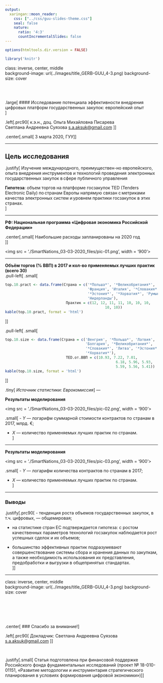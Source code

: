 ```yaml
---
output:
  xaringan::moon_reader:
    css: ["../css/guu-slides-theme.css"]
    seal: false
    nature:
      ratio: '4:3'
      countIncrementalSlides: false
---
```


```r
options(htmltools.dir.version = FALSE)

library('knitr')

```

class: inverse, center, middle  
background-image: url(../images/title_GERB-GUU_4-3.png)
background-size: cover

</br></br>

.large[
#### Исследование потенциала эффективности внедрения цифровых платформ государственных закупок: европейский опыт   
]

.left[.prc90[
к.э.н., доц. Ольга Михайловна Писарева </br>
Светлана Андреевна Суязова [s.a.aksuk@gmail.com](mailto:s.a.aksuk@gmail.com)  ]]

.center[.small[
3 марта 2020, ГУУ
]]

---

## Цель исследования

.justify[
Изучение международного, преимуществен-но европейского, опыта внедрения инструментов и технологий проведения электронных государственных закупок в сфере публичного управления

**Гипотеза**: объем торгов на платформе госзакупок TED (Tenders Electronic Daily) по странам Европы напрямую связан с метриками качества электронных систем и уровнем практики госзакупок в этих странах.    
]

---

**РФ: Национальная программа «Цифровая экономика Российской Федерации»**   

.center[.small[
Наибольшие расходы запланированы на 2020 год   
]]

<img src = './SmartNations_03-03-2020_files/pic-01.png', width = '900'>

---

**Объём торгов (% ВВП) в 2017 и кол-во применяемых лучших практик (всего 30)**   
.pull-left[
.small[
```r
top.10.pract <- data.frame(Страна = c('*Польша*', '*Великобритания*',
                                      'Франция', 'Италия', '*Словакия*',
                                      '*Эстония*', '*Хорватия*', 'Румыния',
                                      'Нидерланды'),
                            Практик = c(12, 12, 11, 11, 10, 10, 10,
                                              10, 10))
kable(top.10.pract, format = 'html')

```
]]

.pull-left[
.small[
```r
top.10.size <- data.frame(Страна = c('Венгрия', '*Польша*', 'Латвия',
                                     'Болгария', '*Великобритания*',
                                     '*Словакия*', 'Литва', '*Эстония*',
                                     '*Хорватия*'),
                            TED.от.ВВП = c(10.93, 7.22, 7.01,
                                                   6.18, 5.96, 5.93,
                                                   5.59, 5.56, 5.41))
kable(top.10.size, format = 'html')

```
]]

.tiny[
*Источник статистики: Еврокомиссия*
]
---

**Результаты моделирования**

<img src = './SmartNations_03-03-2020_files/pic-02.png', width = '900'>

.small[
- $Y$ — логарифм суммарной стоимости контрактов по странам в 2017, млрд. €;   

- $X$ — количество применяемых лучших практик по странам.   
]

---

**Результаты моделирования**

<img src = './SmartNations_03-03-2020_files/pic-03.png', width = '900'>

.small[
- $Y$ — логарифм количества контрактов по странам в 2017;   

- $X$ — количество применяемых лучших практик по странам.   
]

---

### Выводы

.justify[.prc90[
- тенденция роста объемов государственных закупок, в т.ч. цифровых, — общемировая;   

- на статистике стран ЕС подтверждается гипотеза: с ростом качественных параметров технологий госзакупок наблюдается рост успешных сделок и их объемов;    

- большинство эффективных практик подразумевают совершенствование системы сбора и хранения данных по закупкам, а также необходимость использования их представления, предобработки и выгрузки в общепринятых стандартах.  
]]

---

class: inverse, center, middle  
background-image: url(../images/title_GERB-GUU_4-3.png)
background-size: cover

</br></br></br></br>

.center[
### Спасибо за внимание!
]

.left[.prc90[
Докладчик: Светлана Андреевна Суязова [s.a.aksuk@gmail.com](mailto:s.a.aksuk@gmail.com)  ]]

</br>

.justify[.small[
Статья подготовлена при финансовой поддержке Российского фонда фундаментальных исследований (проект № 18-010-01151, «Развитие методологии и инструментария стратегического планирования в условиях формирования цифровой экономики»)
]]
